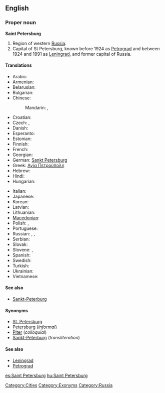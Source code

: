 ==English==
{{wikipedia}}

===Proper noun===
'''Saint Petersburg'''

# Region of western [[Russia]].
# Capital of St Petersburg, known before 1924 as [[Petrograd]] and between 1924 and 1991 as [[Leningrad]], and former capital of Russia.

====Translations====
{{trans-top|city}}
* Arabic: {{t|ar|سانت بطرسبرغ|m|tr=sant buTrusburgh|sc=Arab}}
* Armenian: {{t-|hy|Սանկտ Պետերբուրգ|tr=Sankt Peterburg|sc=Armn|xs=Armenian}}
* Belarusian: {{t|be|Санкт-Пецярбург|m|tr=Sankt-Pecjarbúrh|sc=Cyrl|xs=Belarusian}}
* Bulgarian: {{t|bg|Санкт Петербург|m|tr=Sankt Peterburg|sc=Cyrl}}
* Chinese:
*: Mandarin: {{t|cmn|聖彼得堡|sc=Hani|xs=Mandarin}},  {{t|cmn|圣彼得堡|tr=Shèng-Bǐdebǎo|sc=Hani|xs=Mandarin}}
* Croatian: {{t|hr|Sankt Peterburg|m}}
* Czech: {{t|cs|Sankt Petěrburg|m}},  {{t|cs|Petrohrad|m}}
* Danish: {{t|da|Sankt Petersborg}}
* Esperanto: {{t-|eo|Sankt-Peterburgo|xs=Esperanto}}
* Estonian: {{t-|et|Peterburi}}
* Finnish: {{t+|fi|Pietari}}
* French: {{t-|fr|Saint-Pétersbourg}}
* Georgian: {{t|ka|სანქტ-პეტერბურგი|tr=Sank't-Peterburgi|xs=Georgian}}
* German: [[Sankt Petersburg]]
* Greek: [[Αγία Πετρούπολη]]
* Hebrew: {{t|he|סנט פטרסבורג|sc=Hebr}}
* Hindi: {{t|hi|सेंट पीटर्सबर्ग|sc=Deva|xs=Hindi}}
* Hungarian: {{t+|hu|Szentpétervár}}
{{trans-mid}}
* Italian: {{t+|it|San Pietroburgo|m}}
* Japanese: {{t|ja|サンクトペテルブルク|tr=Sankuto-Peteruburuku|sc=Jpan}}
* Korean: {{t|ko|상트 페테르부르크|sc=Kore}}
* Latvian: {{t|lv|Sanktpēterburga|f|xs=Latvian}}
* Lithuanian: {{t|lt|Sankt Peterburgas|m|xs=Lithuanian}}
* [[Macedonian]]: {{t+|mk|Санкт Петербург|m|tr=Sankt Péterburg|sc=Cyrl|xs=Macedonian}}
* Polish: {{t+|pl|Petersburg|m}}, {{t-|pl|Sankt Petersburg|m}}
* Portuguese: {{t|pt|São Petersburgo|m}}
* Russian: {{t+|ru|Санкт-Петербург|m|tr=Sankt-Peterbúrg|sc=Cyrl}},  {{t|ru|Петербург|m|tr=Peterbúrg|sc=Cyrl}},  {{qualifier|colloquial}} {{t|ru|Питер|m|tr=Píter|sc=Cyrl}}
* Serbian: {{t|sr|Санкт Петербург|m|tr=Sankt Peterburg|sc=Cyrl}}
* Slovak: {{t|sk|Sankt Peterburg|m}}
* Slovene: {{t|sl|Sankt Peterburg|m}},  {{t|sl|Sankt Peterburg|m}}
* Spanish: {{t|es|San Petersburgo|m}}
* Swedish: {{t|sv|Sankt Petersburg}}
* Turkish: {{t|tr|St. Petersburg}}
* Ukrainian: {{t-|uk|Санкт-Петербург|m|tr=Sankt-Peterbúrh|sc=Cyrl|xs=Ukrainian}}
* Vietnamese: {{t-|vi|Sankt-Peterburg|xs=Vietnamese}}
{{trans-bottom}}

====See also====
* [[Sankt-Peterburg]]

====Synonyms====
* [[St. Petersburg]]
* [[Petersburg]] (''informal'')
* [[Piter]] (''colloquial'')
* [[Sankt-Peterburg]] (''transliteration'')

====See also====
* [[Leningrad]]
* [[Petrograd]]

[[Category:Cities]]
[[Category:Exonyms]]
[[Category:Russia]]

[[es:Saint Petersburg]]
[[hu:Saint Petersburg]]